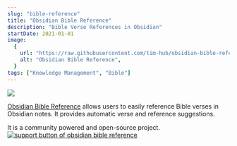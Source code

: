 ```yaml
---
slug: "bible-reference"
title: "Obsidian Bible Reference"
description: "Bible Verse References in Obsidian"
startDate: 2021-01-01
image:
  {
    url: "https://raw.githubusercontent.com/tim-hub/obsidian-bible-reference/master/docs/obsidian-bible-reference-demo.gif",
    alt: "Obsidian Bible Reference",
  }
tags: ["Knowledge Management", "Bible"]
---
```


![](https://raw.githubusercontent.com/tim-hub/obsidian-bible-reference/master/docs/obsidian-bible-reference-demo.gif)

[Obsidian Bible Reference](https://github.com/tim-hub/obsidian-bible-reference) allows users to easily reference Bible verses in Obsidian notes. It provides automatic verse and reference suggestions.

It is a community powered and open-source project. [![support button of obsidian bible reference](https://img.shields.io/static/v1?label=Sponsor&message=%E2%9D%A4&logo=GitHub&color=%23fe8e86)](https://github.com/sponsors/tim-hub)
